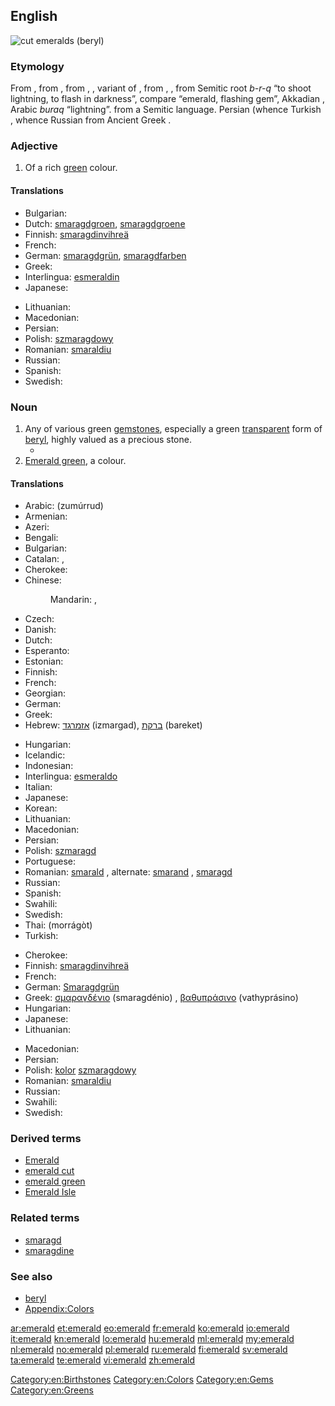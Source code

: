 {{also|Emerald}}
==English==
[[Image:Beryl_emeralds_cut_XH.jpg|thumb|right|cut emeralds (beryl)]]
{{wikipedia}}

===Etymology===
From {{etyl|enm|en}} {{term|emeraude|lang=enm}}, from {{etyl|fro|en}} {{term|esmeraude|lang=fro}}, from {{etyl|VL.|en}} {{recons|esmaralda|lang=la}}, {{recons|esmaraldus|lang=la}}, variant of {{etyl|la|en}} {{term|smaragdus|lang=la}}, from {{etyl|grc|en}} {{term|σμάραγδος|lang=grc}}, {{term|μάραγδος|lang=grc|tr=maragdos}}, from Semitic root ''b-r-q'' “to shoot lightning, to flash in darkness”, compare {{etyl|he|-}} {{term|בָּרֶקֶת|tr=bareket|lang=he}} “emerald, flashing gem”, Akkadian {{term|tr=barruktu|lang=akk}}, Arabic ''buraq'' “lightning”. {{rfscript|Arabic}} {{etyl|sa|-}} {{term|मरकत|tr=marakata|lang=sa}} from a Semitic language. Persian {{term|زمرد|lang=fa|tr=zomorrod}} (whence Turkish {{term|zümrüt|lang=tr}}, whence Russian {{term|изумруд|lang=ru|tr=izumrud}} from Ancient Greek {{term|σμάραγδος|lang=grc|tr=smaragdos}}.

===Adjective===
{{en-adj}}

# Of a rich [[green]] colour.

====Translations====
{{trans-top|rich green colour}}
* Bulgarian: {{t-|bg|изумруден|sc=Cyrl}}
* Dutch: [[smaragdgroen]], [[smaragdgroene]]
* Finnish: [[smaragdinvihreä]]
* French: {{t+|fr|émeraude}}
* German: [[smaragdgrün]], [[smaragdfarben]]
* Greek: {{t-|el|σμαράγδένιος|tr=smaragdénios}}
* Interlingua: [[esmeraldin]]
* Japanese: {{t-|ja|エメラルド|tr=emerarudo|sc=Jpan}}
{{trans-mid}}
* Lithuanian: {{t-|lt|smaragdinis|alt=smarãgdinis}}
* Macedonian: {{t-|mk|смарагден|m|tr=smáragden}}
* Persian: {{t+|fa|زمردی|tr=zomorrodi|sc=fa-Arab}}
* Polish: [[szmaragdowy]] {{m}}
* Romanian: [[smaraldiu]]
* Russian: {{t+|ru|изумрудный|tr=izumrúdnyj}}
* Spanish: {{t+|es|esmeralda}}
* Swedish: {{t+|sv|smaragdgrön}}
{{trans-bottom}}

===Noun===
{{en-noun}}

# Any of various green [[gemstone]]s, especially a green [[transparent]] form of [[beryl]], highly valued as a precious stone.
#*{{quote-magazine|date=2012-03
|author=Lee A. Groat
|title=Gemstones
|volume=100|issue=2|page=128
|magazine={{w|American Scientist}}
|url=http://www.americanscientist.org/issues/feature/2012/2/gemstones
|passage=Although there are dozens of different types of gems, among the best known and most important are diamond, ruby and sapphire, '''emerald''' and other gem forms of the mineral beryl, chrysoberyl, tanzanite, tsavorite, topaz and jade.}}
# [[emerald green|Emerald green]], a colour.

====Translations====
{{trans-top|gemstone}}
* Arabic: {{Arab|[[زمرد|زمرّد]]}} (zumúrrud) {{m}}
* Armenian: {{t-|hy|զմրուխտ|tr=zmruxt}}
* Azeri: {{t+|az|zümrüd}}
* Bengali: {{t-|bn|পান্না|tr=panna|sc=Beng}}
* Bulgarian: {{t-|bg|изумруд|m|sc=Cyrl}}
* Catalan: {{t-|ca|maragda|f}}, {{t-|ca|esmaragda|f}}
* Cherokee: {{t-|chr|ᎡᎻᎳ|tr=emila|sc=Cher}}
* Chinese:
*: Mandarin: {{t-|cmn|綠寶石|sc=Hani}}, {{t-|cmn|绿宝石|tr=lǜ bǎoshí|sc=Hani}}
* Czech: {{t-|cs|smaragd|m}}
* Danish: {{t-|da|smaragd}}
* Dutch: {{t+|nl|smaragd|m}}
* Esperanto: {{t+|eo|smeraldo}}
* Estonian: {{t-|et|smaragd}}
* Finnish: {{t+|fi|smaragdi}}
* French: {{t+|fr|émeraude|f}}
* Georgian: {{t-|ka|ზურმუხტი|tr=zurmuxti|sc=Geor}}
* German: {{t+|de|Smaragd|m}}
* Greek: {{t+|el|σμαράγδι|n|tr=smarágdi}}
* Hebrew: [[אזמרגד]] (izmargad), [[ברקת]] (bareket)
{{trans-mid}}
* Hungarian: {{t+|hu|smaragd}}
* Icelandic: {{t-|is|smaragður|m}}
* Indonesian: {{t+|id|zamrud|}}
* Interlingua: [[esmeraldo]]
* Italian: {{t-|it|smeraldo}}
* Japanese: {{t-|ja|エメラルド|tr=emerarudo}}
* Korean: {{t-|ko|에메랄드}}
* Lithuanian: {{t-|lt|smaragdas|m|alt=smarãgdas}}
* Macedonian: {{t-|mk|смарагд|m|tr=smarágd}}
* Persian: {{t+|fa|زمرد|tr=zomorrod}}
* Polish: [[szmaragd]] {{m}}
* Portuguese: {{t+|pt|esmeralda|f}}
* Romanian: [[smarald]] {{n}}, alternate: [[smarand]] {{n}}, [[smaragd]] {{n}}
* Russian: {{t+|ru|изумруд|m|tr=izumrúd}}
* Spanish: {{t+|es|esmeralda|f}}
* Swahili: {{t-|sw|zumaridi}}
* Swedish: {{t+|sv|smaragd|c}}
* Thai: {{Thai|[[มรกต]]}} (morrágòt)
* Turkish: {{t+|tr|zümrüt}}
{{trans-bottom}}

{{trans-top|colour}}
* Cherokee: {{t-|chr|ᎡᎻᎳ-ᎢᏤᏳᏍᏗ|tr=emila-itseyusdi|sc=Cher}}
* Finnish: [[smaragdinvihreä]]
* French: {{t+|fr|émeraude|f}}
* German: [[Smaragdgrün]] {{n}}
* Greek: [[σμαραγδένιο]] (smaragdénio) {{n}}, [[βαθυπράσινο]] (vathyprásino) {{n}}
* Hungarian: {{t+|hu|smaragdzöld}}
* Japanese: {{t-|ja|エメラルド色|tr=emerarudo-iro}}
* Lithuanian: {{t-|lt|smaragdas|m|alt=smarãgdas}}
{{trans-mid}}
* Macedonian: {{t-|mk|смарагдна|tr=smáragdna}}
* Persian: {{t+|fa|زمرد|tr=zomorrod|sc=fa-Arab}}
* Polish: [[kolor]] [[szmaragdowy]] {{m}}
* Romanian: [[smaraldiu]] {{m}}
* Russian: {{t+|ru|изумрудный|m|tr=izumrúdnyj}}
* Swahili: {{t-|sw|rangi ya zumaridi}}
* Swedish: {{t+|sv|smaragdgrön}}
{{trans-bottom}}

===Derived terms===
* [[Emerald]]
* [[emerald cut]]
* [[emerald green]]
* [[Emerald Isle]]

===Related terms===
* [[smaragd]]
* [[smaragdine]]

===See also===
* [[beryl]]
* [[Appendix:Colors]]

[[Category:en:Birthstones]]
[[Category:en:Colors]]
[[Category:en:Gems]]
[[Category:en:Greens]]

[[ar:emerald]]
[[et:emerald]]
[[eo:emerald]]
[[fr:emerald]]
[[ko:emerald]]
[[io:emerald]]
[[it:emerald]]
[[kn:emerald]]
[[lo:emerald]]
[[hu:emerald]]
[[ml:emerald]]
[[my:emerald]]
[[nl:emerald]]
[[no:emerald]]
[[pl:emerald]]
[[ru:emerald]]
[[fi:emerald]]
[[sv:emerald]]
[[ta:emerald]]
[[te:emerald]]
[[vi:emerald]]
[[zh:emerald]]